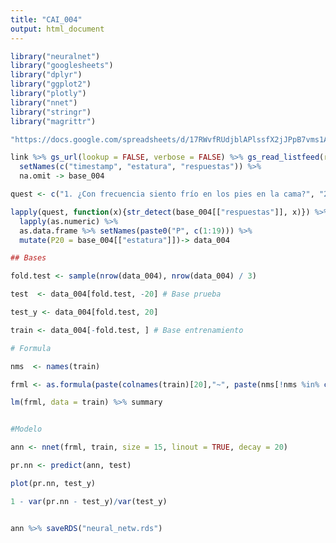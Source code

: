 ```yaml
---
title: "CAI_004"
output: html_document
---
```


```r
library("neuralnet")
library("googlesheets")
library("dplyr")
library("ggplot2")
library("plotly")
library("nnet")
library("stringr")
library("magrittr")


```



```r
"https://docs.google.com/spreadsheets/d/17RWvfRUdjblAPlssfX2jJPpB7vms1AlDyfCO8wPo2nU/edit?usp=sharing" -> link

link %>% gs_url(lookup = FALSE, verbose = FALSE) %>% gs_read_listfeed(range = NULL) %>% 
  setNames(c("timestamp", "estatura", "respuestas")) %>% 
  na.omit -> base_004  

quest <- c("1. ¿Con frecuencia siento frío en los pies en la cama?", "2. Cuando subo escaleras, ¿frecuentemente subo de dos en dos escalones?", "3. ¿Creo que jugaría bien en un equipo de baloncesto?", "4. Como oficial de policía, ¿yo impresionaría mucho?", "5. ¿Me siento incómodo en la mayoría de los carros?", "6. Literalmente, ¿yo miro a mis colegas de arriba hacia abajo?", "7. ¿Soy capaz de coger un objeto sobre un armario sin una escalera?", "8. ¿Tengo que agacharme al pasar por una puerta?", "9. ¿Soy capaz de colocar el equipaje en el maletero de un avión?", "10. Usualmente, ¿debo correr la silla del carro hacia atrás?", "11. Cuando subo al carro de otra persona, ¿me ofrecen la silla de adelante?", "12. Al tomar una fotografía, ¿me piden que me coloque atrás?", "13. Tengo dificultad para acomodarme en un bus?", "14. En una fila por orden de estatura, ¿siempre estoy atrás?", "15. Cuando tengo que escoger entre pasar por arriba o abajo, ¿escojo por arriba?", "16. Cuando estoy en una piscina, ¿yo toco el suelo con la planta de los pies?", "17. ¿Soy capaz de cambiar un bombillo sin subirme en algún objeto?", "18. Usualmente, ¿tengo que esquivar objetos colgantes?", "19.  Usualmente cuando estoy sentado, ¿mis pies quedan en el aire?")


```

```r
lapply(quest, function(x){str_detect(base_004[["respuestas"]], x)}) %>% 
  lapply(as.numeric) %>% 
  as.data.frame %>% setNames(paste0("P", c(1:19))) %>% 
  mutate(P20 = base_004[["estatura"]])-> data_004

```


```r

## Bases

fold.test <- sample(nrow(data_004), nrow(data_004) / 3)

test  <- data_004[fold.test, -20] # Base prueba

test_y <- data_004[fold.test, 20]

train <- data_004[-fold.test, ] # Base entrenamiento


```


```r

# Formula

nms  <- names(train)

frml <- as.formula(paste(colnames(train)[20],"~", paste(nms[!nms %in% colnames(train)[20] ], collapse = " + ")))

lm(frml, data = train) %>% summary



```


```r

#Modelo

ann <- nnet(frml, train, size = 15, linout = TRUE, decay = 20)

pr.nn <- predict(ann, test)

plot(pr.nn, test_y)

1 - var(pr.nn - test_y)/var(test_y)



```



```r
ann %>% saveRDS("neural_netw.rds")


```



